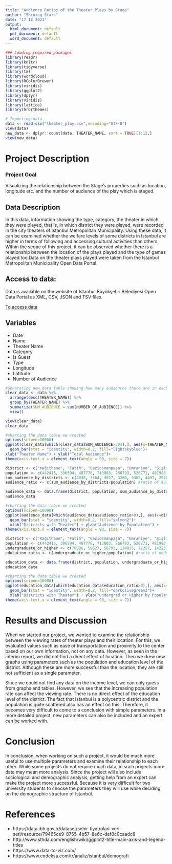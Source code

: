 ```yaml
---
title: "Audience Ratios of the Theater Plays by Stage"
author: "Shining Stars"
date: "17 12 2021"
output:
  html_document: default
  pdf_document: default
  word_document: default
---
```

\begin{center}
Merve Zengin - Oğuzhan Koç
\end{center}


```r
### Loading required packages
library(readr)
library(knitr)
library(tidyverse)
library(tm)
library(wordcloud)
library(RColorBrewer)
library(viridis)
library(ggplot2)
library(dplyr)
library(viridis)
library(lattice)
library(hrbrthemes)


```

```r

# Importing data
data <- read.csv("theater_play.csv",encoding="UTF-8")
view(data)
new_data <- dplyr::count(data, THEATER_NAME, sort = TRUE)[1:12,]
view(new_data)
```

\newpage
# Project Description
### Project Goal 
Visualizing the relationship between the Stage's properties such as location, longitude etc. and the number of audience of the play which is staged.


\newpage

## Data Description

  In this data, information showing the type, category, the theater in which they were played, that is, in which district they were played, were recorded in the city theaters of Istanbul Metropolitan Municipality. Using these data, it can be examined whether the welfare levels of some districts in Istanbul are higher in terms of following and accessing cultural activities than others. Within the scope of this project, it can be observed whether there is a relationship between the location of the plays played and the type of games played too.Data on the theater plays played were taken from the Istanbul Metropolitan Municipality Open Data Portal.

## Access to data:

Data is available on the website of Istanbul Büyükşehir Belediyesi Open Data Portal as XML, CSV, JSON and TSV files.

[To access data](https://data.ibb.gov.tr/en/dataset/sehir-tiyatrolari-veri-seti/resource/79465ce9-8755-4b57-8e6c-def0c0caadc8)

## Variables

- Date
- Name
- Theater Name
- Category
- Is Guest
- Type
- Longitude
- Latitude
- Number of Audience
\newpage
```r
#Generating new data table showing how many audiences there are in each theater
clear_data <- data %>%
  arrange(desc(THEATER_NAME)) %>% 
  group_by(THEATER_NAME) %>%
  summarize(SUM_AUDIENCE = sum(NUMBER_OF_AUDIENCE)) %>% 
  view()

view(clear_data)
clear_data
```

```r
#charting the data table we created
options(scipen=10000)
ggplot(clear_data[which(clear_data$SUM_AUDIENCE>304),], aes(x=THEATER_NAME, y=SUM_AUDIENCE)) + 
  geom_bar(stat = "identity", width=0.2, fill="lightskyblue")+
xlab("Theater Name") + ylab("Total Audience")+
theme(axis.text.x = element_text(angle = 90, size = 7))

```
\newpage

\newpage
```r
district <- c("Kağıthane", "Fatih", "Gaziosmanpaşa", "Ümraniye", "Şişli", "Üsküdar", "Kadıköy", "Sultangazi") #districts
population <- c(442415, 396594, 487778, 713803, 266793, 520771, 481983, 537488) #populations of districts
sum_audience_by_districts <- c(4038, 3364, 3927, 3260, 3382, 4497, 2528, 1690) #sum of audience by districts
audience_ratio <- c(sum_audience_by_districts/population) #ratio of audience by districts
```

```r
audience_data <- data.frame(district, population, sum_audience_by_districts, audience_ratio)
audience_data
```


```r
#charting the data table we created
options(scipen=10000)
ggplot(audience_data[which(audience_data$audience_ratio>0),], aes(x=district, y=audience_ratio)) + 
  geom_bar(stat = "identity", width=0.2, fill="salmon2")+
  xlab("Districts with Theater") + ylab("Audience by Population") +
theme(axis.text.x = element_text(angle = 90, size = 7))

```
\newpage


\newpage
```r
district <- c("Kağıthane", "Fatih", "Gaziosmanpaşa", "Ümraniye", "Şişli", "Üsküdar", "Kadıköy", "Sultangazi") #districts
population <- c(442415, 396594, 487778, 713803, 266793, 520771, 481983, 537488) #populations of districts
undergraduate_or_higher <- c(70086, 59627, 56793, 134935, 72257, 142231, 209465, 38979) #number of undergraduate or higher populations
education_ratio <- c(undergraduate_or_higher/population) #ratio of undergraduate or higher populations
```

```r
education_data <- data.frame(district, population, undergraduate_or_higher, education_ratio)
education_data
```


```r
#charting the data table we created
options(scipen=10000)
ggplot(education_data[which(education_data$education_ratio>0),], aes(x=district, y=education_ratio)) + 
  geom_bar(stat = "identity", width=0.2, fill="darkolivegreen3")+
  xlab("Districts with Theater") + ylab("Undergrad or Higher by Population") +
theme(axis.text.x = element_text(angle = 90, size = 7))

```
\newpage

\newpage

# Results and Discussion

When we started our project, we wanted to examine the relationship between the viewing rates of theater plays and their location. For this, we evaluated values such as ease of transportation and proximity to the center based on our own information, not on any data. However, as seen in the interim report, we did not find a direct effect of location. Then we drew new graphs using parameters such as the population and education level of the district. Although these are more successful than the location, they are still not sufficient as a single parameter.

Since we could not find any data on the income level, we can only guess from graphs and tables. However, we see that the increasing population rate can affect the viewing rate. There is no direct effect of the education level of the district. The fact that Istanbul is a polycentric district and the population is quite scattered also has an effect on this. Therefore, it becomes very difficult to come to a conclusion with simple parameters. In a more detailed project, new parameters can also be included and an expert can be worked with.

\newpage

\newpage

# Conclusion

In conclusion, when working on such a project, it would be much more useful to use multiple parameters and examine their relationship to each other. While some projects do not require much data, in such projects more data may mean more analysis. Since the project will also include sociological and demographic analysis, getting help from an expert can make the project more successful. Because it is very difficult for two university students to choose the parameters they will use while deciding on the demographic structure of Istanbul.

\newpage

\newpage

# References

- https://data.ibb.gov.tr/dataset/sehir-tiyatrolari-veri-seti/resource/79465ce9-8755-4b57-8e6c-def0c0caadc8
- http://www.sthda.com/english/wiki/ggplot2-title-main-axis-and-legend-titles
- https://www.data-to-viz.com/
- https://www.endeksa.com/tr/analiz/istanbul/demografi

\newpage


